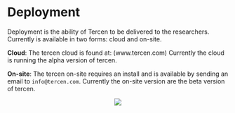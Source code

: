 # Deployment {#deployment}

Deployment is the ability of Tercen to be delivered to the researchers. Currently is available in two forms: cloud and on-site.

__Cloud__:
The tercen cloud is found at: (www.tercen.com)
Currently the cloud is running the alpha version of tercen.


__On-site__:
The tercen on-site requires an install and is available by sending an email to `info@tercen.com`.
Currently the on-site version are the beta version of tercen.

<center>![](images\deploy.png)</center>

